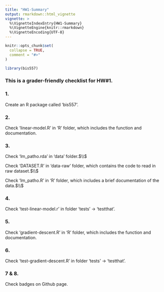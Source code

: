 ```yaml
---
title: "HW1-Summary"
output: rmarkdown::html_vignette
vignette: >
  %\VignetteIndexEntry{HW1-Summary}
  %\VignetteEngine{knitr::rmarkdown}
  %\VignetteEncoding{UTF-8}
---
```


```r
knitr::opts_chunk$set(
  collapse = TRUE,
  comment = "#>"
)
```

```r
library(bis557)
```


### This is a grader-friendly checklist for HW#1.

### 1. 
Create an R package called 'bis557'.

### 2. 
Check 'linear-model.R' in 'R' folder, which includes the function and documentation.

### 3.
Check 'lm_patho.rda' in 'data' folder.$\\$

Check 'DATASET.R' in 'data-raw' folder, which contains the code to read in raw dataset.$\\$

Check 'lm_patho.R' in 'R' folder, which includes a brief documentation of the data.$\\$

### 4.
Check 'test-linear-model.r' in folder 'tests' -> 'testthat'.

### 5.
Check 'gradient-descent.R' in 'R' folder, which includes the function and documentation.

### 6.
Check 'test-gradient-descent.R' in folder 'tests' -> 'testthat'.

### 7 & 8.
Check badges on Github page.

